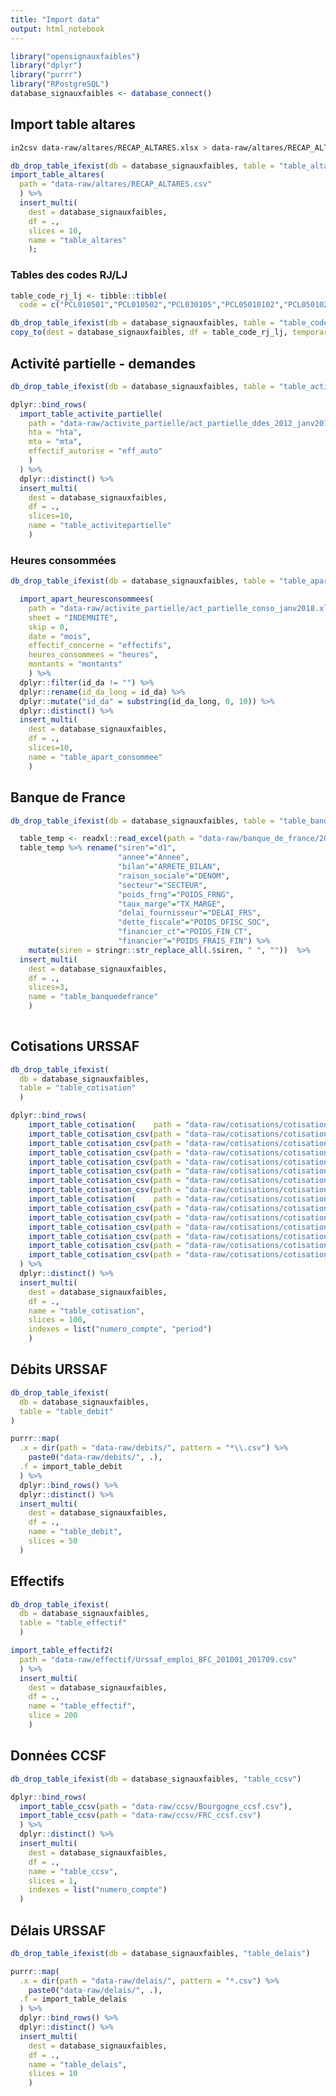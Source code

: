 ```yaml
---
title: "Import data"
output: html_notebook
---
```


```r
library("opensignauxfaibles")
library("dplyr")
library("purrr")
library("RPostgreSQL")
database_signauxfaibles <- database_connect()
```

## Import table altares

```bash
in2csv data-raw/altares/RECAP_ALTARES.xlsx > data-raw/altares/RECAP_ALTARES.csv
```

```r
db_drop_table_ifexist(db = database_signauxfaibles, table = "table_altares")
import_table_altares(
  path = "data-raw/altares/RECAP_ALTARES.csv"
  ) %>% 
  insert_multi(
    dest = database_signauxfaibles,
    df = .,
    slices = 10,
    name = "table_altares"
    );
```

### Tables des codes RJ/LJ

```r
table_code_rj_lj <- tibble::tibble(
  code = c("PCL010501","PCL010502","PCL030105","PCL05010102","PCL05010203","PCL05010402","PCL05010302","PCL05010502","PCL05010702","PCL05010802","PCL05010901","PCL05011003","PCL05011101","PCL05011203","PCL05011303","PCL05011403","PCL05011503","PCL05011603","PCL05011902","PCL05012003","PCL0108","PCL0109","PCL030107","PCL030108","PCL030307","PCL030308","PCL05010103","PCL05010104","PCL05010204","PCL05010205","PCL05010303","PCL05010304","PCL05010403","PCL05010404","PCL05010503","PCL05010504","PCL05010703","PCL05010803","PCL05011004","PCL05011005","PCL05011102","PCL05011103","PCL05011204","PCL05011205","PCL05011304","PCL05011305","PCL05011404","PCL05011405","PCL05011504","PCL05011505","PCL05011604","PCL05011605","PCL05011903","PCL05011904","PCL05012004","PCL05012005", "PCL040802"))

db_drop_table_ifexist(db = database_signauxfaibles, table = "table_code_rj_lj")
copy_to(dest = database_signauxfaibles, df = table_code_rj_lj, temporary = FALSE)
```

## Activité partielle - demandes

```r
db_drop_table_ifexist(db = database_signauxfaibles, table = "table_activitepartielle")

dplyr::bind_rows(
  import_table_activite_partielle(
    path = "data-raw/activite_partielle/act_partielle_ddes_2012_janv2018.xlsx",
    hta = "hta",
    mta = "mta",
    effectif_autorise = "eff_auto"
    )
  ) %>%
  dplyr::distinct() %>%
  insert_multi(
    dest = database_signauxfaibles,
    df = .,
    slices=10,
    name = "table_activitepartielle"
    )
```

### Heures consommées

```r
db_drop_table_ifexist(db = database_signauxfaibles, table = "table_apart_consommee")

  import_apart_heuresconsommees(
    path = "data-raw/activite_partielle/act_partielle_conso_janv2018.xlsx",
    sheet = "INDEMNITE",
    skip = 0,
    date = "mois",
    effectif_concerne = "effectifs",
    heures_consommees = "heures",
    montants = "montants"
    ) %>% 
  dplyr::filter(id_da != "") %>%
  dplyr::rename(id_da_long = id_da) %>%
  dplyr::mutate("id_da" = substring(id_da_long, 0, 10)) %>%
  dplyr::distinct() %>%
  insert_multi(
    dest = database_signauxfaibles,
    df = .,
    slices=10,
    name = "table_apart_consommee"
    )
```

## Banque de France

```r
db_drop_table_ifexist(db = database_signauxfaibles, table = "table_banquedefrance")

  table_temp <- readxl::read_excel(path = "data-raw/banque_de_france/201712.xlsx")
  table_temp %>% rename("siren"="d1",
                        "annee"="Annee",
                        "bilan"="ARRETE_BILAN",
                        "raison_sociale"="DENOM",
                        "secteur"="SECTEUR",
                        "poids_frng"="POIDS_FRNG",
                        "taux_marge"="TX_MARGE",
                        "delai_fournisseur"="DELAI_FRS",
                        "dette_fiscale"="POIDS_DFISC_SOC",
                        "financier_ct"="POIDS_FIN_CT",
                        "financier"="POIDS_FRAIS_FIN") %>%
    mutate(siren = stringr::str_replace_all(.$siren, " ", ""))  %>%
  insert_multi(
    dest = database_signauxfaibles,
    df = .,
    slices=3,
    name = "table_banquedefrance"
    )
  
```

## Cotisations URSSAF

```r
db_drop_table_ifexist(
  db = database_signauxfaibles,
  table = "table_cotisation"
  )

dplyr::bind_rows(
    import_table_cotisation(    path = "data-raw/cotisations/cotisations_bourgogne_0_201608.txt"),
    import_table_cotisation_csv(path = "data-raw/cotisations/cotisations_bourgogne_201609_201701.csv"),
    import_table_cotisation_csv(path = "data-raw/cotisations/cotisations_bourgogne_201702_201703.csv"),
    import_table_cotisation_csv(path = "data-raw/cotisations/cotisations_bourgogne_201704_201707.csv"),
    import_table_cotisation_csv(path = "data-raw/cotisations/cotisations_bourgogne_201708_201710.csv"),
    import_table_cotisation_csv(path = "data-raw/cotisations/cotisations_bourgogne_201711.csv"),
    import_table_cotisation_csv(path = "data-raw/cotisations/cotisations_bourgogne_201712.csv"),
    import_table_cotisation_csv(path = "data-raw/cotisations/cotisations_bourgogne_201801.csv"),
    import_table_cotisation(    path = "data-raw/cotisations/cotisations_frc_0_201701.txt"),
    import_table_cotisation_csv(path = "data-raw/cotisations/cotisations_frc_201702_201703.csv"),
    import_table_cotisation_csv(path = "data-raw/cotisations/cotisations_frc_201704_201707.csv"),
    import_table_cotisation_csv(path = "data-raw/cotisations/cotisations_frc_201708_201710.csv"),
    import_table_cotisation_csv(path = "data-raw/cotisations/cotisations_frc_201711.csv"),
    import_table_cotisation_csv(path = "data-raw/cotisations/cotisations_frc_201712.csv"),
    import_table_cotisation_csv(path = "data-raw/cotisations/cotisations_frc_201801.csv")
  ) %>%
  dplyr::distinct() %>%
  insert_multi(
    dest = database_signauxfaibles,
    df = .,
    name = "table_cotisation",
    slices = 100,
    indexes = list("numero_compte", "period")
    )
```

## Débits URSSAF

```r
db_drop_table_ifexist(
  db = database_signauxfaibles,
  table = "table_debit"
)

purrr::map(
  .x = dir(path = "data-raw/debits/", pattern = "*\\.csv") %>%
    paste0("data-raw/debits/", .),
  .f = import_table_debit
  ) %>%
  dplyr::bind_rows() %>%
  dplyr::distinct() %>%
  insert_multi(
    dest = database_signauxfaibles,
    df = .,
    name = "table_debit",
    slices = 50
  )
```

## Effectifs

```r
db_drop_table_ifexist(
  db = database_signauxfaibles,
  table = "table_effectif"
  )

import_table_effectif2(
  path = "data-raw/effectif/Urssaf_emploi_BFC_201001_201709.csv"
  ) %>%
  insert_multi(
    dest = database_signauxfaibles,
    df = .,
    name = "table_effectif",
    slice = 200
    )
```

<!-- ## NAF -->

<!-- ```{r} -->
<!-- import_table_naf(path = "data-raw/naf/naf2008_5_niveaux.xls") %>% -->
<!--   glimpse() -->
<!-- ``` -->

## Données CCSF

```r
db_drop_table_ifexist(db = database_signauxfaibles, "table_ccsv")

dplyr::bind_rows(
  import_table_ccsv(path = "data-raw/ccsv/Bourgogne_ccsf.csv"),
  import_table_ccsv(path = "data-raw/ccsv/FRC_ccsf.csv")
  ) %>%
  dplyr::distinct() %>%
  insert_multi(
    dest = database_signauxfaibles,
    df = .,
    name = "table_ccsv",
    slices = 1,
    indexes = list("numero_compte")
  )
```

## Délais URSSAF

```r
db_drop_table_ifexist(db = database_signauxfaibles, "table_delais")

purrr::map(
  .x = dir(path = "data-raw/delais/", pattern = "*.csv") %>%
    paste0("data-raw/delais/", .),
  .f = import_table_delais
  ) %>%
  dplyr::bind_rows() %>%
  dplyr::distinct() %>%
  insert_multi(
    dest = database_signauxfaibles,
    df = .,
    name = "table_delais",
    slices = 10
    )
```

<!-- ## SIRENE -->

<!-- -> On n'importe plus SIRENE -->

<!-- ```{r} -->
<!-- import_table_sirene(path = "data-raw/direccte/sirene/bfc.sas7bdat") %>% insert_multi( -->
<!--     dest = database_signauxfaibles, -->
<!--     df = ., -->
<!--     name = "table_sirene", -->
<!--     slices = 10 -->
<!--     ) -->
<!-- ``` -->

